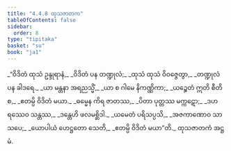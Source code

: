 ```yaml
---
title: "4.4.8 ထုသဇာတက"
tableOfContents: false
sidebar:
  order: 8
type: "tipitaka"
basket: "su"
book: "ja1"
---
```



<DynamicBreadcrumb />

<Division number="149" book="ja1" e="ch" v="22" p="112">

<Paragraph number="1074" type="verses" book="ja1">
_“ဝိဒိတံ ထုသံ ဥန္ဒုရာနံ,_  
_ဝိဒိတံ ပန တဏ္ဍုလံ;_  
_ထုသံ ထုသံ ဝိဝဇ္ဇေတွာ,_  
_တဏ္ဍုလံ ပန ခါဒရေ._  

</Paragraph>

</Division>
<Division number="150" book="ja1" e="ch" v="22" p="112">

<Paragraph number="1075" type="verses" book="ja1">
_ယာ မန္တနာ အရညသ္မိံ,_  
_ယာ စ ဂါမေ နိကဏ္ဏိကာ;_  
_ယဉ္စေတံ ဣတိ စီတိ စ,_  
_ဧတမ္ပိ ဝိဒိတံ မယာ._  

</Paragraph>

</Division>
<Division number="151" book="ja1" e="ch" v="22" p="112">

<Paragraph number="1076" type="verses" book="ja1">
_ဓမ္မေန ကိရ ဇာတဿ,_  
_ပိတာ ပုတ္တဿ မက္ကဋော;_  
_ဒဟရဿေဝ သန္တဿ,_  
_ဒန္တေဟိ ဖလမစ္ဆိဒါ._  

</Paragraph>

</Division>
<Division number="152" book="ja1" e="ch" v="22" p="112">

<Paragraph number="1077" type="verses" book="ja1">
_ယမေတံ ပရိသပ္ပသိ,_  
_အဇကာဏောဝ သာသပေ;_  
_ယောပါယံ ဟေဋ္ဌတော သေတိ,_  
_ဧတမ္ပိ ဝိဒိတံ မယာ”တိ._  


</Paragraph>
</Division>

<Paragraph number="1078" type="center" book="ja1">
ထုသဇာတကံ အဋ္ဌမံ.
</Paragraph>